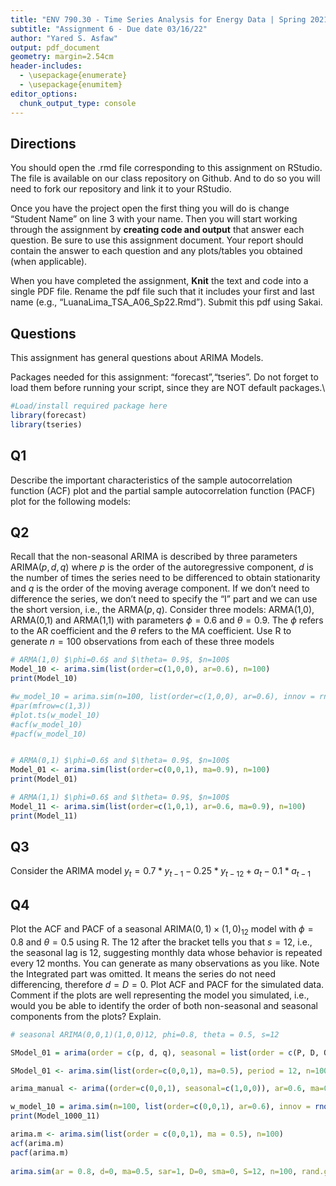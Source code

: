 ```yaml
---
title: "ENV 790.30 - Time Series Analysis for Energy Data | Spring 2021"
subtitle: "Assignment 6 - Due date 03/16/22"
author: "Yared S. Asfaw"
output: pdf_document
geometry: margin=2.54cm
header-includes:
  - \usepackage{enumerate}
  - \usepackage{enumitem}
editor_options: 
  chunk_output_type: console
---
```

  
## Directions
  
  You should open the .rmd file corresponding to this assignment on RStudio. The file is available on our class repository on Github. And to do so you will need to fork our repository and link it to your RStudio.  

Once you have the project open the first thing you will do is change "Student Name" on line 3 with your name. 
Then you will start working through the assignment by  **creating code and output** that answer each question. Be sure to use this assignment document. Your report should contain the answer to each question and any plots/tables you obtained (when applicable).

When you have completed the assignment, **Knit** the text and code into a single PDF file. Rename the pdf file such that it includes your first and last name (e.g., "LuanaLima_TSA_A06_Sp22.Rmd"). Submit this pdf using Sakai. 

## Questions 

This assignment has general questions about ARIMA Models. 

Packages needed for this assignment: "forecast","tseries". Do not forget to load them before running your script, since they are NOT default packages.\\

```r
#Load/install required package here
library(forecast)
library(tseries)

```


## Q1
Describe the important characteristics of the sample autocorrelation function (ACF) plot and the partial sample autocorrelation function (PACF) plot for the following models: 

\begin{enumerate}[label=(\alph*)]

\item AR(2)

> Answer: y(t) = c + phi_1 * y(t-1) + phi_2 * y(t-2) + a(t)
In the AR model the ACF plot will decay exponentially with time and the PACF plot will identify the order of the AR model. IN this model, there is a much lasting effect of the noise / shock with time.

\item MA(1)

> Answer: yt = meu + a(t) - theta_1 * a(t-1)
In the MA model, the ACF plot will help to identify the order of the MA model and the PACF plot will decay exponentially. In this model, the noise / shock quickly vanishes with time. 

\end{enumerate}

## Q2
Recall that the non-seasonal ARIMA is described by three parameters ARIMA$(p,d,q)$ where $p$ is the order of the autoregressive component, $d$ is the number of times the series need to be differenced to obtain stationarity and $q$ is the order of the moving average component. If we don't need to difference the series, we don't need to specify the "I" part and we can use the short version, i.e., the ARMA$(p,q)$. Consider three models: ARMA(1,0), ARMA(0,1) and ARMA(1,1) with parameters $\phi=0.6$ and $\theta= 0.9$. The $\phi$ refers to the AR coefficient and the $\theta$ refers to the MA coefficient. Use R to generate $n=100$ observations from each of these three models

```r
# ARMA(1,0) $\phi=0.6$ and $\theta= 0.9$, $n=100$
Model_10 <- arima.sim(list(order=c(1,0,0), ar=0.6), n=100)
print(Model_10)

#w_model_10 = arima.sim(n=100, list(order=c(1,0,0), ar=0.6), innov = rnorm(100))
#par(mfrow=c(1,3))
#plot.ts(w_model_10)
#acf(w_model_10)
#pacf(w_model_10)


# ARMA(0,1) $\phi=0.6$ and $\theta= 0.9$, $n=100$
Model_01 <- arima.sim(list(order=c(0,0,1), ma=0.9), n=100)
print(Model_01)

# ARMA(1,1) $\phi=0.6$ and $\theta= 0.9$, $n=100$
Model_11 <- arima.sim(list(order=c(1,0,1), ar=0.6, ma=0.9), n=100)
print(Model_11)

```


\begin{enumerate}[label=(\alph*)]

\item Plot the sample ACF for each of these models in one window to facilitate comparison (Hint: use command $par(mfrow=c(1,3))$ that divides the plotting window in three columns).  

```r
# Plotting the sample ACF for the three models
par(mfrow=c(1,3))
acf(Model_10)
acf(Model_01)
acf(Model_11)

```


\item Plot the sample PACF for each of these models in one window to facilitate comparison.  

```r
# Plotting the sample PACF for the three models
par(mfrow=c(1,3))
pacf(Model_10)
pacf(Model_01)
pacf(Model_11)

```
                                                          
\item Look at the ACFs and PACFs. Imagine you had these plots for a data set and you were asked to identify the model, i.e., is it AR, MA or ARMA and the order of each component. Would you be identify them correctly? Explain your answer.

> Answer: In the Model_10, tail off or the gradual diminishing of the tail over time is observed in the ACF plot which is one of the main characterisitics of an AR model. In the PACF plot of Model_10, there is one higly significant spike at lag 1 providing cut off point at lag 1 which will provide the order of p=1. This is one of the other characterisitics of an AR model. Therefore, Model_10 is an AR model with order of p=1, i.e. AR(1).                                                                            
In Model_01 ACF plot, there are three significant spikes at lags 2, 14 and 15 (but since we are usually intersted in a simple model, we prefer to select the spike at lag 1) which is one of the characterisitcs of an MA model, providing cut off at lag 1 which will provide order q=1. In Model_01 PACF, the tail off or gradually diminishes over time which is one of the other key features of an MA model. Therefore, the Model_01 is an MA model with order of q=1, i.e. MA(1).                                                                                                   In Model_11, the ACF plot there is a tail off or the gradual diminishing of the tail over time which is one of the main characterisitics of an AR model. In the PACF plot of Model_11, there are spikes at lags 1, 2, 3, 4 and 8 (but since we are usually interested in a simple model, we prefer to select the spike at lag 1) which is a feature of AR model. Therefore, the Model_11 looks like an AR model with order of p=1, i.e. AR(1).                                                                    In Model_11, in both ACF and PACF plots, it’s not clear whether they are tailing off or cutting off. This leads the model to looks like an ARMA model. With ARMA, the orders of p and q for AR and MA can be more than one. Thus, a few p and q combinations will help us to get a better score of AIC. To get p value for AR for ARMA model, we will look at the PACF plots of Model_11. The spikes are at 1, 2, 3, 4 and 8. But since we are usually intersted in a simple model, we prefer to select the significant spike at lag 1. Thus, the p value become 1 (i.e. it is AR(1)). To get q value, we will look at ACF plot. There are many spikes that are significant but since we usually prefer to have a simple model, we select the significant spike at lag 1. Thus, the q value become 1 (i.e. it is MA(1)). Therefore, Model_01 looks like an ARMA model with orders of p=1 and q=1, i.e. ARMA(1,1).        

\item Compare the ACF and PACF values R computed with the theoretical values you provided for the coefficients. Do they match? Explain your answer.

> Answer: 


\item Increase number of observations to $n=1000$ and repeat parts (a)-(d).

```r
# ARMA(1,0) $\phi=0.6$ and $\theta= 0.9$, $n=1000$
Model_1000_10 <- arima.sim(list(order=c(1,0,0), ar=0.6), n=1000)
print(Model_1000_10)

# ARMA(0,1) $\phi=0.6$ and $\theta= 0.9$, $n=100$
Model_1000_01 <- arima.sim(list(order=c(0,0,1), ma=0.9), n=1000)
print(Model_1000_01)

# ARMA(1,1) $\phi=0.6$ and $\theta= 0.9$, $n=100$
Model_1000_11 <- arima.sim(list(order=c(1,0,1), ar=0.6, ma=0.9), n=1000)
print(Model_1000_11)

```

```r
# Plotting the sample ACF for the three models
par(mfrow=c(1,3))
acf(Model_1000_10)
acf(Model_1000_01)
acf(Model_1000_11)
```

### 

```r
# Plotting the sample PACF for the three models
par(mfrow=c(1,3))
pacf(Model_1000_10)
pacf(Model_1000_01)
pacf(Model_1000_11)
```

### In Model_1000_10 the ACF plot tails off or gadually diminishes over time which is one of the feature of an AR model. And the PACF plot exhibits one significant spike at lag 1 which is one of the other characterisitcs of an AR model, providing cut off at lag 1 which will provide order p=1. Therefore, the Model_1000_01 looks like an AR model with order of p=1, i.e. AR(1).                                                                                                                           In Model_1000_01 the ACF plot exhibits one significant spike at lag 1 which is one of the characterisitcs of an MA model, providing cut off at lag 1 which will provide order q=1. In Model_1000_01 PACF plot, the tail off or gradually diminishes over time which is one of the other key features of an MA model. Therefore, the Model_1000_01 looks like an MA model with order of q=1, i.e. MA(1).                                                                                                                  In Model_1000_11, in the ACF plot there is a tail off or the gradual diminishing of the tail over time which is one of the main characterisitics of an AR model. In the PACF plot of Model_1000_11, there a significant spike at lag 1 which is one of the other feature of AR model. Therefore, the model looks like an AR model with the order of p=1, i.e. AR(1). Check for possibility of ARMA model


\end{enumerate}

## Q3

Consider the ARIMA model $y_t=0.7*y_{t-1}-0.25*y_{t-12}+a_t-0.1*a_{t-1}$

\begin{enumerate}[label=(\alph*)]

\item Identify the model using the notation ARIMA$(p,d,q)(P,D,Q)_ s$, i.e., identify the integers $p,d,q,P,D,Q,s$ (if possible) from the equation.

ARIMA(1,1,1)(1,1,0)
The integers are
p=1
d=1
q=1
P=1
D=1
Q=0

\item Also from the equation what are the values of the parameters, i.e., model coefficients. 

The values for the coefficients in the model are
phi=0.7
theta= 0.1
what is the coefficient 0.25

\end{enumerate}
## Q4

Plot the ACF and PACF of a seasonal ARIMA$(0, 1)\times(1, 0)_{12}$ model with $\phi =0 .8$ and $\theta = 0.5$ using R. The $12$ after the bracket tells you that $s=12$, i.e., the seasonal lag is 12, suggesting monthly data whose behavior is repeated every 12 months. You can generate as many observations as you like. Note the Integrated part was omitted. It means the series do not need differencing, therefore $d=D=0$. Plot ACF and PACF for the simulated data. Comment if the plots are well representing the model you simulated, i.e., would you be able to identify the order of both non-seasonal and seasonal components from the plots? Explain.

```r
# seasonal ARIMA(0,0,1)(1,0,0)12, phi=0.8, theta = 0.5, s=12

SModel_01 = arima(order = c(p, d, q), seasonal = list(order = c(P, D, Q), period = S))

SModel_01 <- arima.sim(list(order=c(0,0,1), ma=0.5), period = 12, n=100)

arima_manual <- arima((order=c(0,0,1), seasonal=c(1,0,0)), ar=0.6, ma=0.5)

w_model_10 = arima.sim(n=100, list(order=c(0,0,1), ar=0.6), innov = rnorm(100))
print(Model_1000_11)

arima.m <- arima.sim(list(order = c(0,0,1), ma = 0.5), n=100)
acf(arima.m)
pacf(arima.m)
  
arima.sim(ar = 0.8, d=0, ma=0.5, sar=1, D=0, sma=0, S=12, n=100, rand.gen = rnorm, innov = rnorm(100))

```


